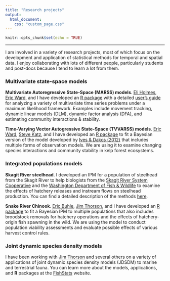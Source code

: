 ```yaml
---
title: "Research projects"
output:
  html_document:
    css: "custom_page.css"
---
```


```r
knitr::opts_chunk$set(echo = TRUE)
```

***

I am involved in a variety of research projects, most of which focus on the development and application of statistical methods for temporal and spatial data. I enjoy collaborating with lots of different people, particularly students and post-docs because I tend to learn a lot from them.

### Multivariate state-space models

__Multivariate Autoregressive State-Space (MARSS) models__. [Eli Holmes](https://faculty.washington.edu/eeholmes/), [Eric Ward](https://faculty.washington.edu/warde/), and I have developed an [R package](https://cran.r-project.org/web/packages/MARSS/index.html) with a detailed [user’s guide](https://cran.r-project.org/web/packages/MARSS/vignettes/UserGuide.pdf) for analyzing a variety of multivariate time series problems under a maximum likelihood framework. Examples include movement tracking, dynamic linear models (DLM), dynamic factor analysis (DFA), and estimating community interactions & stability.

__Time-Varying Vector Autogressive State-Space (TVVARSS) models__. [Eric Ward](https://faculty.washington.edu/warde/), [Steve Katz](http://cahnrs.wsu.edu/soe/people/facultynstaff/stephenkatz/), and I have developed an [R package](https://github.com/nwfsc-timeseries/tvvarss) to fit a Bayesian version of the model developed by [Ives & Dakos (2012)](https://doi.org/10.1890/ES11-00347.1) that includes multiple forms of observation models. We are using it to examine changing species interactions and community stability in kelp forest ecosystems.

### Integrated populations models

__Skagit River steelhead__. I developed an IPM for a population of steelhead from the Skagit River to help biologists from the [Skagit River System Cooperative](http://skagitcoop.org/) and the [Washington Department of Fish & Wildlife](http://wdfw.wa.gov/) to examine the effects of hatchery releases and instream flows on steelhead production. You can find a detailed description of the methods [here](https://mdscheuerell.github.io/ASSESSOR/).

__Snake River Chinook__. [Eric Buhle](mailto:eric.buhle@noaa.gov), [Jim Thorson](https://sites.google.com/site/thorsonresearch/), and I have developed an [R package](https://github.com/ebuhle/salmonIPM) to fit a Bayesian IPM to multiple populations that also includes broodstock removals for hatchery operations and the effects of hatchery-origin fish spawning in the wild. We are using the model to conduct population viability assessments and evaluate possible effects of various harvest control rules.


### Joint dynamic species density models

I have been working with [Jim Thorson](https://sites.google.com/site/thorsonresearch/) and several others on a variety of applications of joint dynamic species density models (JDSDM) to marine and terrestrial fauna. You can learn more about the models, applications, and __R__ packages at the [FishStats](https://james-thorson.github.io//) website.

